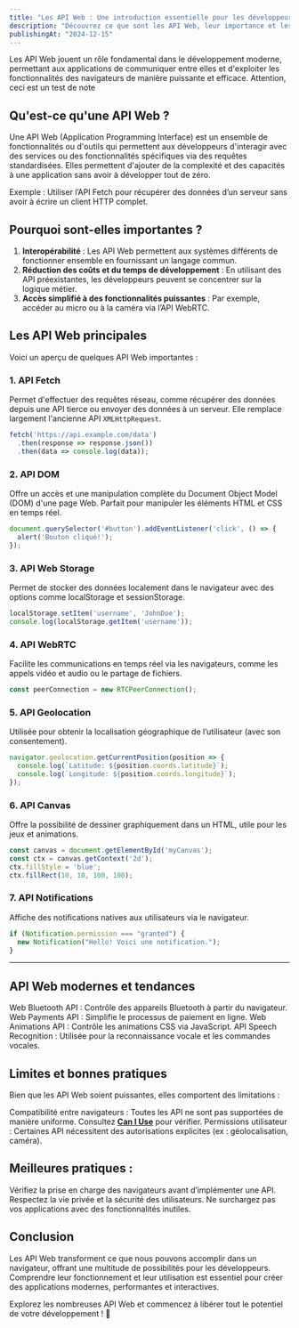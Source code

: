 ```yaml
---
title: "Les API Web : Une introduction essentielle pour les développeurs"
description: "Découvrez ce que sont les API Web, leur importance et les principales API disponibles pour vos projets de développement."
publishingAt: "2024-12-15"
---
```


Les API Web jouent un rôle fondamental dans le développement moderne, permettant aux applications de communiquer entre elles et d'exploiter les fonctionnalités des navigateurs de manière puissante et efficace.
<Note>
Attention, ceci est un test de note
</Note>
## Qu'est-ce qu'une API Web ?

Une API Web (Application Programming Interface) est un ensemble de fonctionnalités ou d'outils qui permettent aux développeurs d'interagir avec des services ou des fonctionnalités spécifiques via des requêtes standardisées. Elles permettent d'ajouter de la complexité et des capacités à une application sans avoir à développer tout de zéro.

Exemple : Utiliser l’API Fetch pour récupérer des données d’un serveur sans avoir à écrire un client HTTP complet.

## Pourquoi sont-elles importantes ?

1. **Interopérabilité** : Les API Web permettent aux systèmes différents de fonctionner ensemble en fournissant un langage commun.
2. **Réduction des coûts et du temps de développement** : En utilisant des API préexistantes, les développeurs peuvent se concentrer sur la logique métier.
3. **Accès simplifié à des fonctionnalités puissantes** : Par exemple, accéder au micro ou à la caméra via l’API WebRTC.

## Les API Web principales

Voici un aperçu de quelques API Web importantes :

### 1. **API Fetch**
Permet d'effectuer des requêtes réseau, comme récupérer des données depuis une API tierce ou envoyer des données à un serveur. Elle remplace largement l'ancienne API `XMLHttpRequest`.

```javascript
fetch('https://api.example.com/data')
  .then(response => response.json())
  .then(data => console.log(data));
```
### 2. **API DOM**
Offre un accès et une manipulation complète du Document Object Model (DOM) d'une page Web. Parfait pour manipuler les éléments HTML et CSS en temps réel.

```javascript
document.querySelector('#button').addEventListener('click', () => {
  alert('Bouton cliqué!');
});
```

### 3. **API Web Storage**
Permet de stocker des données localement dans le navigateur avec des options comme localStorage et sessionStorage.

```javascript 
localStorage.setItem('username', 'JohnDoe');
console.log(localStorage.getItem('username'));
```

### 4. **API WebRTC**
Facilite les communications en temps réel via les navigateurs, comme les appels vidéo et audio ou le partage de fichiers.

```javascript 
const peerConnection = new RTCPeerConnection();
```

### 5. **API Geolocation**
Utilisée pour obtenir la localisation géographique de l’utilisateur (avec son consentement).

```javascript 
navigator.geolocation.getCurrentPosition(position => {
  console.log(`Latitude: ${position.coords.latitude}`);
  console.log(`Longitude: ${position.coords.longitude}`);
});
```

### 6. **API Canvas**
Offre la possibilité de dessiner graphiquement dans un <canvas/> HTML, utile pour les jeux et animations.

```javascript 
const canvas = document.getElementById('myCanvas');
const ctx = canvas.getContext('2d');
ctx.fillStyle = 'blue';
ctx.fillRect(10, 10, 100, 100);
```

### 7. **API Notifications**
Affiche des notifications natives aux utilisateurs via le navigateur.

```javascript 
if (Notification.permission === "granted") {
  new Notification("Hello! Voici une notification.");
}
```
---

## API Web modernes et tendances
Web Bluetooth API : Contrôle des appareils Bluetooth à partir du navigateur.
Web Payments API : Simplifie le processus de paiement en ligne.
Web Animations API : Contrôle les animations CSS via JavaScript.
API Speech Recognition : Utilisée pour la reconnaissance vocale et les commandes vocales.

## Limites et bonnes pratiques
Bien que les API Web soient puissantes, elles comportent des limitations :

Compatibilité entre navigateurs : Toutes les API ne sont pas supportées de manière uniforme. Consultez [**Can I Use**](https://caniuse.com/) pour vérifier.
Permissions utilisateur : Certaines API nécessitent des autorisations explicites (ex : géolocalisation, caméra).

## Meilleures pratiques :
Vérifiez la prise en charge des navigateurs avant d’implémenter une API.
Respectez la vie privée et la sécurité des utilisateurs.
Ne surchargez pas vos applications avec des fonctionnalités inutiles.

## Conclusion
Les API Web transforment ce que nous pouvons accomplir dans un navigateur, offrant une multitude de possibilités pour les développeurs. Comprendre leur fonctionnement et leur utilisation est essentiel pour créer des applications modernes, performantes et interactives.

Explorez les nombreuses API Web et commencez à libérer tout le potentiel de votre développement ! 🎉